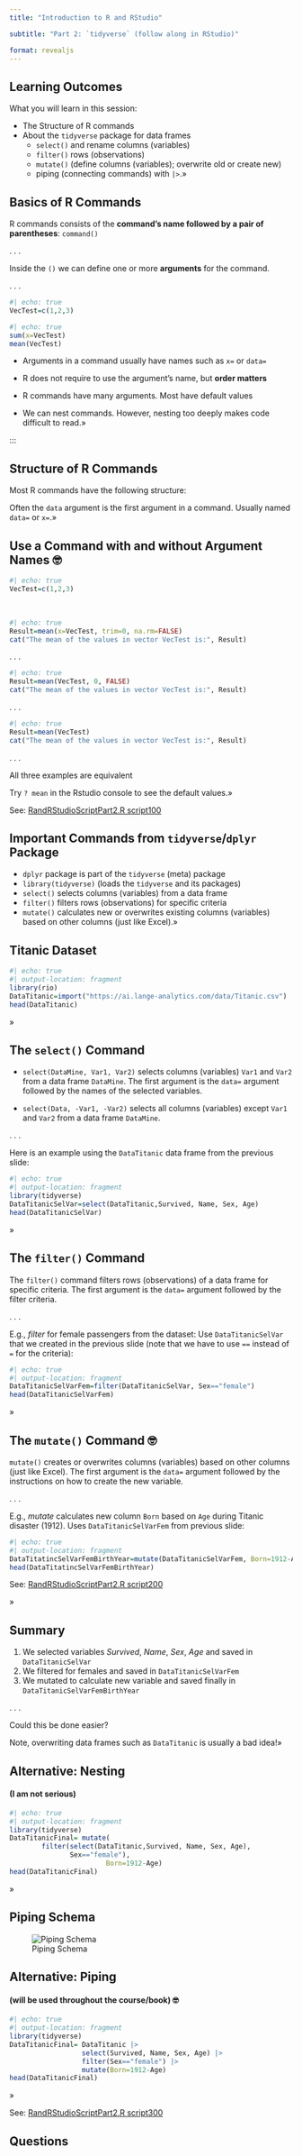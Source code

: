 ```yaml
---
title: "Introduction to R and RStudio" 

subtitle: "Part 2: `tidyverse` (follow along in RStudio)"

format: revealjs
---
```


## Learning Outcomes

What you will learn in this session:

-   The Structure of R commands
-   About the `tidyverse` package for data frames
    -   `select()` and rename columns (variables)
    -   `filter()` rows (observations)
    -   `mutate()` (define columns (variables); overwrite old or create new)
    -   piping (connecting commands) with `|>`.»

## Basics of R Commands

R commands consists of the **command's name followed by a pair of parentheses**: `command()`

. . .

Inside the `()` we can define one or more **arguments** for the command.

. . .

```r
#| echo: true
VecTest=c(1,2,3)
```

<p>

```r
#| echo: true
sum(x=VecTest)
mean(VecTest)
```

-   Arguments in a command usually have names such as `x=` or `data=`

-   R does not require to use the argument's name, but **order matters**

-   R commands have many arguments. Most have default values

-   We can nest commands. However, nesting too deeply makes code difficult to read.»

:::

## Structure of R Commands {.smaller}

Most R commands have the following structure: \begin{equation}
\underbrace{DataNew}_{\text{R object storing the result}}=
\underbrace{Command}_{\text{Name of the command}}
\underbrace{(\overbrace{Data}^{\text{1. Argument: Data to process}},
\overbrace{Arg2, Arg3, \dots, ArgN}^{\text{More Arguments}})}_{\text{Arguments inside () and separated by komma}}
\end{equation}

Often the `data` argument is the first argument in a command. Usually named `data=` or `x=`.»

## Use a Command with and without Argument Names 🤓

```r
#| echo: true
VecTest=c(1,2,3)
```

<br>

```r
#| echo: true
Result=mean(x=VecTest, trim=0, na.rm=FALSE)
cat("The mean of the values in vector VecTest is:", Result)
```

<p>

. . .

```r
#| echo: true
Result=mean(VecTest, 0, FALSE)
cat("The mean of the values in vector VecTest is:", Result)
```

<p>

. . .

```r
#| echo: true
Result=mean(VecTest)
cat("The mean of the values in vector VecTest is:", Result)
```

. . .

All three examples are equivalent

Try `? mean` in the Rstudio console to see the default values.»

::: footer
See: [RandRStudioScriptPart2.R script100](https://econ.lange-analytics.com/RScripts/RAndRStudioScriptPart2.R){target="_blank"}
:::

## Important Commands from `tidyverse`/`dplyr` Package

-   `dplyr` package is part of the `tidyverse` (meta) package
-   `library(tidyverse)` (loads the `tidyverse` and its packages)
-   `select()` selects columns (variables) from a data frame
-   `filter()` filters rows (observations) for specific criteria
-   `mutate()` calculates new or overwrites existing columns (variables) based on other columns (just like Excel).»

## Titanic Dataset

```r
#| echo: true
#| output-location: fragment
library(rio)
DataTitanic=import("https://ai.lange-analytics.com/data/Titanic.csv")
head(DataTitanic)
```
»

## The `select()` Command {.scrollable}

-   `select(DataMine, Var1, Var2)` selects columns (variables) `Var1` and `Var2` from a data frame `DataMine`. The first argument is the `data=` argument followed by the names of the selected variables.

-   `select(Data, -Var1, -Var2)` selects all columns (variables) except `Var1` and `Var2` from a data frame `DataMine`.

. . .

Here is an example using the `DataTitanic` data frame from the previous slide:

```r
#| echo: true
#| output-location: fragment
library(tidyverse)
DataTitanicSelVar=select(DataTitanic,Survived, Name, Sex, Age)
head(DataTitanicSelVar)
```
»

## The `filter()` Command

The `filter()` command filters rows (observations) of a data frame for specific criteria. The first argument is the `data=` argument followed by the filter criteria.

. . .

E.g., *filter* for female passengers from the dataset: Use `DataTitanicSelVar` that we created in the previous slide (note that we have to use `==` instead of `=` for the criteria):

```r
#| echo: true
#| output-location: fragment
DataTitanicSelVarFem=filter(DataTitanicSelVar, Sex=="female")
head(DataTitanicSelVarFem)
```
»

## The `mutate()` Command 🤓

`mutate()` creates or overwrites columns (variables) based on other columns (just like Excel). The first argument is the `data=` argument followed by the instructions on how to create the new variable.

. . .

E.g., *mutate* calculates new column `Born` based on `Age` during Titanic disaster (1912). Uses `DataTitanicSelVarFem` from previous slide:

```r
#| echo: true
#| output-location: fragment
DataTitatincSelVarFemBirthYear=mutate(DataTitanicSelVarFem, Born=1912-Age)
head(DataTitatincSelVarFemBirthYear)
```

::: footer
See: [RandRStudioScriptPart2.R script200](https://econ.lange-analytics.com/RScripts/RAndRStudioScriptPart2.R){target="_blank"}
:::
»

## Summary

1.  We selected variables $Survived$, $Name$, $Sex$, $Age$ and saved in `DataTitanicSelVar`
2.  We filtered for females and saved in `DataTitanicSelVarFem`
3.  We mutated to calculate new variable and saved finally in `DataTitanicSelVarFemBirthYear`

. . .

Could this be done easier?

Note, overwriting data frames such as `DataTitanic` is usually a bad idea!»

## Alternative: Nesting

#### (I am not serious)

```r
#| echo: true
#| output-location: fragment
library(tidyverse)
DataTitanicFinal= mutate(
        filter(select(DataTitanic,Survived, Name, Sex, Age),
               Sex=="female"), 
                        Born=1912-Age)
head(DataTitanicFinal)
```
»

## Piping Schema {background-color="#648787"}

![Piping Schema](Images/Piping.png){background-color="aquamarine" fig-alt="Piping Schema" fig-align="center"}

## Alternative: Piping

#### (will be used throughout the course/book) 🤓

```r
#| echo: true
#| output-location: fragment
library(tidyverse)
DataTitanicFinal= DataTitanic |> 
                  select(Survived, Name, Sex, Age) |> 
                  filter(Sex=="female") |> 
                  mutate(Born=1912-Age)
head(DataTitanicFinal)
```
»

::: footer
See: [RandRStudioScriptPart2.R script300](https://econ.lange-analytics.com/RScripts/RAndRStudioScriptPart2.R){target="_blank"}
:::

## Questions
